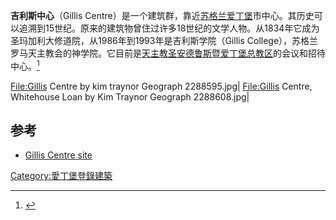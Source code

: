 {{Infobox church
|name                   = 吉利斯中心
|image                  = St Margaret Chapel, Gillis Centre by Kim Traynor Geograph 1978427.jpg
|imagesize              = thumb
|pushpin map            = Scotland Edinburgh
|pushpin label position = right
|latd                   = 55.934924
|longd                  = -3.200504
|coordinates            = {{coord|55.934924|-3.200504|region:GB|display=title}}
|location               = 英国爱丁堡
|denomination           = [[罗马天主教|罗马天主教]]
|website                = [http://www.gilliscentre.org.uk GillisCentre.org.uk]
|former name            = 圣玛加利大修道院、吉利斯学院
|founded date           = {{start date|1834}}
|founder                = 吉利斯主教
|dedication             = 圣玛加利大
|status                 = 会议和招待中心
|heritage designation   = A类登录建筑<ref name=listed>{{cite web |url=http://data.historic-scotland.gov.uk/pls/htmldb/f?p=2200:15:0::::BUILDING:30664 |title=113 Whitehouse Loan Gillis College RC Chapel |publisher=Historic Scotland |accessdate= 2013-01-10}}</ref>
|designated date        = 1970-12-14<ref name=listed/>
|architect              = James Gillespie Graham 和E. W. Pugin
|style                  = 哥特复兴
|completed date         = 1863
|archdiocese            = [[天主教圣安德鲁斯暨爱丁堡总教区|天主教圣安德鲁斯暨爱丁堡总教区]]
}}
'''吉利斯中心'''（Gillis Centre）是一个建筑群，靠近[[苏格兰|苏格兰]][[爱丁堡|爱丁堡]]市中心。其历史可以追溯到15世纪。原来的建筑物曾住过许多18世纪的文学人物。从1834年它成为圣玛加利大修道院，从1986年到1993年是吉利斯学院（Gillis College），苏格兰罗马天主教会的神学院。它目前是[[天主教圣安德鲁斯暨爱丁堡总教区|天主教圣安德鲁斯暨爱丁堡总教区]]的会议和招待中心。<ref name=Gillis>{{Cite web |url=http://www.gilliscentre.org.uk/history.html |title=History of the Gillis Centre |accessdate=2017-02-28 |archive-date=2012-05-02 |archive-url=https://web.archive.org/web/20120502164106/http://www.gilliscentre.org.uk/history.html |dead-url=no }}</ref>

<gallery>
File:Gillis Centre by kim traynor Geograph 2288595.jpg|
File:Gillis Centre, Whitehouse Loan by Kim Traynor Geograph 2288608.jpg|
</gallery>

==参考==
<references/>

* [http://www.gilliscentre.org.uk/ Gillis Centre site] {{Wayback|url=http://www.gilliscentre.org.uk/ |date=20201124083239 }}

[[Category:愛丁堡登錄建築|Category:愛丁堡登錄建築]]